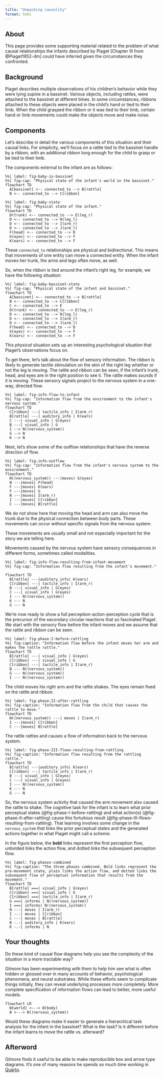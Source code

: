 ```yaml
---
title: "Unpacking causality"
format: html
---
```


## About

This page provides some supporting material related to the problem of what causal relationships the infants described by Piaget [Chapter III from @Piaget1952-dm] could have inferred given the circumstances they confronted.

## Background

Piaget describes multiple observations of his children's behavior while they were lying supine in a bassinet.
Various objects, including rattles, were attached to the bassinet at different times.
In some circumstances, ribbons attached to these objects were placed in the child's hand or tied to their limb.
When the child grasped the ribbon or it was tied to their limb, certain hand or limb movements could make the objects move and make noise.

## Components

Let's describe in detail the various components of this situation and their causal links.
For simplicity, we'll focus on a rattle tied to the bassinet handle by a ribbon, with an additional ribbon long enough for the child to grasp or be tied to their limb.

The components external to the infant are as follows:

```mermaid
%%| label: fig-baby-in-bassinet
%%| fig-cap: "Physical state of the infant's world in the bassinet."
flowchart TD
  A[bassinet] <-- connected_to --> B[rattle]
  B <-- connected_to --> C[ribbon]
```

```mermaid
%%| label: fig-baby-state
%%| fig-cap: "Physical state of the infant."
flowchart TD
  D(trunk) <-- connected_to --> E(leg_r)
  D <-- connected_to --> H(leg_l)
  D <-- connected_to --> I(arm_r)
  D <-- connected_to --> J(arm_l)
  F(head) <-- connected_to --> D
  G(eyes) <-- connected_to --> F
  K(ears) <-- connected_to --> F
```

These `connected_to` relationships are physical and bidirectional.
This means that movements of one entity can move a connected entity.
When the infant moves her trunk, the arms and legs often move, as well.

So, when the ribbon is tied around the infant's right leg, for example, we have the following situation:

```mermaid
%%| label: fig-baby-bassinet-state
%%| fig-cap: "Physical state of the infant and bassinet."
flowchart TD
  A[bassinet] <-- connected_to --> B[rattle]
  B <-- connected_to --> C[ribbon]
  C <-- connected_to --> E
  D(trunk) <-- connected_to --> E(leg_r)
  D <-- connected_to --> H(leg_l)
  D <-- connected_to --> I(arm_r)
  D <-- connected_to --> J(arm_l)
  F(head) <-- connected_to --> D
  G(eyes) <-- connected_to --> F
  K(ears) <-- connected_to --> F  
```

This *physical* situation sets up an interesting *psychological* situation that Piaget's observations focus on.

To get there, let's talk about the flow of sensory information.
The ribbon is likely to generate tactile stimulation on the skin of the right leg whether or not the leg is moving.
The rattle and ribbon can be seen, if the infant's trunk, head, and eyes are in the right position to see it.
The rattle makes sounds if it is moving.
These sensory signals project to the nervous system in a one-way, directed flow.

```mermaid
%%| label: fig-info-flow-to-infant
%%| fig-cap: "Information flow from the environment to the infant's nervous system."
flowchart TD
  C[ribbon] ---| tactile_info | I(arm_r)
  B[rattle] ---| auditory_info | K(ears)
  C ---| visual_info | G(eyes)
  B ---| visual_info | G
  I --> N((nervous_system))
  G --> N
  K --> N
```

Next, let's show some of the outflow relationships that have the reverse direction of flow.

```mermaid
%%| label: fig-info-outflow
%%| fig-cap: "Information flow from the infant's nervous system to the environment."
flowchart TD
  N((nervous_system)) ---|moves| G(eyes)
  N ---|moves| F(head)
  F ---|moves| K(ears)
  F ---|moves| G
  N ---|moves| I(arm_r)
  I ---|moves| C[ribbon]
  C ---|moves| B[rattle]
```

::: {.callout-note}
We do not show here that moving the head and arm can also move the trunk due to the physical connection between body parts. These movements can occur *without* specific signals from the nervous system.

These movements are usually small and not especially important for the story we are telling here.
:::

Movements caused by the nervous system have sensory consequences in different forms, sometimes called modalities.

```mermaid
%%| label: fig-info-flow-resulting-from-infant-movement
%%| fig-cap: "Information flow resulting from the infant's movement."

flowchart TD
  B[rattle] ---|auditory_info| K(ears)
  C[ribbon] ---| tactile_info | I(arm_r)
  B ---| visual_info | G(eyes)
  C ---| visual_info | G(eyes)
  I --- N((nervous_system))
  K --- N
  G --- N
```

We're now ready to show a full perception-action-perception cycle that is the precursor of the secondary circular reactions that so fascinated Piaget.
We start with the sensory flow before the infant moves and we assume that the rattle and ribbon can be seen.

```mermaid
%%| label: fig-phase-I-before-rattling
%%| fig-caption: "Information flow before the infant moves her arm and makes the rattle rattle."
flowchart TD
  B[rattle] ---| visual_info | G(eyes)
  C[ribbon] ---| visual_info | G
  C[ribbon] ---| tactile_info | I(arm_r)
  B --- N((nervous_system))
  G --- N((nervous_system))
  I --- N((nervous_system))
```

The child moves his right arm and the rattle shakes. The eyes remain fixed on the rattle and ribbon.

```mermaid
%%| label: fig-phase-II-after-rattling
%%| fig-caption: "Information flow from the child that causes the rattle to move."
flowchart TD
  N((nervous_system)) ---| moves | I(arm_r)
  I ---|moves| C[ribbon]
  C ---|moves| B[rattle]
```

The rattle rattles and causes a flow of information back to the nervous system.

```mermaid
%%| label: fig-phase-III-flows-resulting-from-rattling
%%| fig-caption: "Information flow resulting from the rattling rattle."
flowchart TD
  B[rattle] ---|auditory_info| K(ears)
  C[ribbon] ---| tactile_info | I(arm_r)
  B ---| visual_info | G(eyes)
  C ---| visual_info | G(eyes)
  I --- N((nervous_system))
  K --- N
  G --- N
```

So, the nervous system activity that caused the arm movement also caused the rattle to shake.
The cognitive task for the infant is to learn what prior perceptual states (@fig-phase-I-before-rattling) and what action(s) (@fig-phase-II-after-rattling) cause this fortuitous result (@fig-phase-III-flows-resulting-from-rattling).
That learning involves some change in the `nervous_system` that links the prior perceptual states and the generated actions together in what Piaget might call a *schema*.

In the figure below, the **bold** links represent the first perception flow, unbolded links the action flow, and dotted links the subsequent perception flow.

```mermaid
%%| label: fig-phases-combined
%%| fig-caption: "The three phases combined. Bold links represent the pre-movement state, plain links the action flow, and dotted links the subsequent flow of perceptual information that results from the movement."
flowchart TD
  B[rattle] ===| visual_info | G(eyes)
  C[ribbon] ===| visual_info | G
  C[ribbon] ===| tactile_info | I(arm_r)
  G ===| informs | N((nervous_system))
  I ===| informs| N((nervous_system))
  N ---| moves | I(arm_r)
  I ---| moves | C[ribbon]
  C ---| moves | B[rattle]
  B -.-| auditory_info | K(ears)
  K -.-| informs | N
```

## Your thoughts

Do these kind of causal flow diagrams help you see the complexity of the situation in a more tractable way?

Gilmore has been experimenting with them to help him see what is often hidden or glossed over in many accounts of behavior, psychological phenomena, and neural substrates. While these efforts seem to complicate things initially, they can reveal underlying processes more completely. More complete specification of information flows can lead to better, more useful models.

```mermaid
flowchart LR
  W[world] <---> B(body)
  B <---> N((nervous_system))
```

Would these diagrams make it easier to generate a hierarchical task analysis for the infant in the bassinet? What is the task? Is it different before the infant learns to move the rattle vs. afterward?

## Afterword

Gilmore finds it useful to be able to make reproducible box and arrow type diagrams.
It's one of many reasons he spends so much time working in [Quarto](https://quarto.org).
